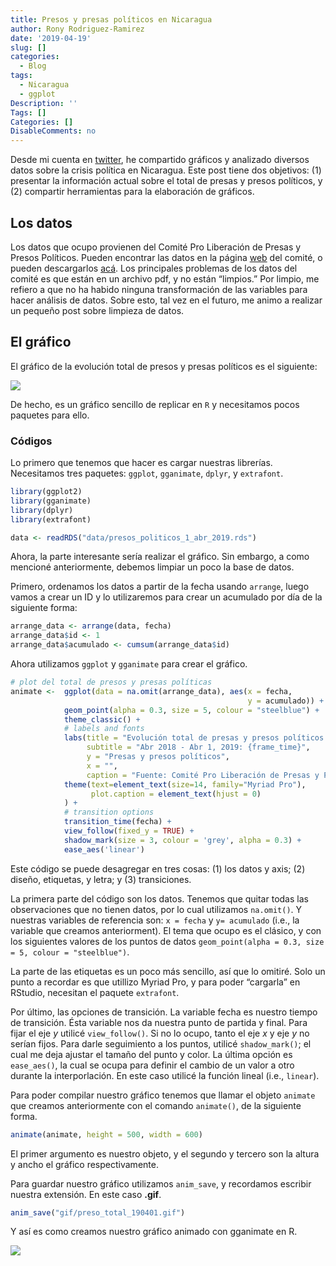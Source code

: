 ```yaml
---
title: Presos y presas políticos en Nicaragua
author: Rony Rodriguez-Ramirez
date: '2019-04-19'
slug: []
categories:
  - Blog
tags:
  - Nicaragua
  - ggplot
Description: ''
Tags: []
Categories: []
DisableComments: no
---
```


Desde mi cuenta en [twitter](https://twitter.com/rrmaximiliano), he compartido gráficos y analizado diversos datos sobre la crisis política en Nicaragua. Este post tiene dos objetivos: (1) presentar la información actual sobre el total de presas y presos políticos, y (2) compartir herramientas para la elaboración de gráficos.

## Los datos
Los datos que ocupo provienen del Comité Pro Liberación de Presas y Presos Políticos. Pueden encontrar las datos en la página [web](http://presospoliticosnicaragua.com/) del comité, o pueden descargarlos [acá](/data/). Los principales problemas de los datos del comité es que están en un archivo pdf, y no están "limpios." Por limpio, me refiero a que no ha habido ninguna transformación de las variables para hacer análisis de datos. Sobre esto, tal vez en el futuro, me animo a realizar un pequeño post sobre limpieza de datos.

## El gráfico

El gráfico de la evolución total de presos y presas políticos es el siguiente:

![](figs/preso_total_190401.gif)

De hecho, es un gráfico sencillo de replicar en `R` y necesitamos pocos paquetes para ello.

### Códigos 
Lo primero que tenemos que hacer es cargar nuestras librerías. Necesitamos tres paquetes: `ggplot`, `gganimate`, `dplyr`, y `extrafont`.

```r
library(ggplot2)
library(gganimate)
library(dplyr)
library(extrafont)

data <- readRDS("data/presos_politicos_1_abr_2019.rds")
```
Ahora, la parte interesante sería realizar el gráfico. Sin embargo, a como mencioné anteriormente, debemos limpiar un poco la base de datos.

Primero, ordenamos los datos a partir de la fecha usando `arrange`, luego vamos a crear un ID y lo utilizaremos para  crear un acumulado por día de la siguiente forma:

```r
arrange_data <- arrange(data, fecha)
arrange_data$id <- 1
arrange_data$acumulado <- cumsum(arrange_data$id)
```
Ahora utilizamos `ggplot` y `gganimate` para crear el gráfico.

```r
# plot del total de presos y presas políticas
animate <-  ggplot(data = na.omit(arrange_data), aes(x = fecha,
                                                     y = acumulado)) +
            geom_point(alpha = 0.3, size = 5, colour = "steelblue") +
            theme_classic() +
            # labels and fonts
            labs(title = "Evolución total de presas y presos políticos en Nicaragua",
                 subtitle = "Abr 2018 - Abr 1, 2019: {frame_time}",
                 y = "Presas y presos políticos",
                 x = "",
                 caption = "Fuente: Comité Pro Liberación de Presas y Presos Políticos\nExcluye 205 presas y presos políticos sin datos sobre fecha de captura") +
            theme(text=element_text(size=14, family="Myriad Pro"),
                  plot.caption = element_text(hjust = 0)
            ) +
            # transition options
            transition_time(fecha) +
            view_follow(fixed_y = TRUE) +
            shadow_mark(size = 3, colour = 'grey', alpha = 0.3) +
            ease_aes('linear')
```
Este código se puede desagregar en tres cosas: (1) los datos y axis; (2) diseño, etiquetas, y letra; y (3) transiciones.

La primera parte del código son los datos. Tenemos que quitar todas las observaciones que no tienen datos, por lo cual utilizamos `na.omit()`. Y nuestras variables de referencia son: `x = fecha` y `y= acumulado` (i.e., la variable que creamos anteriorment). El tema que ocupo es el clásico, y con los siguientes valores de los puntos de datos `geom_point(alpha = 0.3, size = 5, colour = "steelblue")`.

La parte de las etiquetas es un poco más sencillo, así que lo omitiré. Solo un punto a recordar es que utillizo Myriad Pro, y para poder "cargarla" en RStudio, necesitan el paquete `extrafont`.

Por último, las opciones de transición. La variable fecha es nuestro tiempo de transición. Ésta variable nos da nuestra punto de partida y final. Para fijar el eje _y_ utilicé `view_follow()`. Si no lo ocupo, tanto el eje _x_ y eje _y_ no serían fijos. Para darle seguimiento a los puntos, utilicé `shadow_mark()`; el cual me deja ajustar el tamaño del punto y color.  La última opción es `ease_aes()`, la cual se ocupa para definir el cambio de un valor a otro durante la interporlación. En este caso utilicé la función lineal (i.e., `linear`).

Para poder compilar nuestro gráfico tenemos que llamar el objeto `animate` que creamos anteriormente con el comando `animate()`, de la siguiente forma.

```r
animate(animate, height = 500, width = 600)
```

El primer argumento es nuestro objeto, y el segundo y tercero son la altura y ancho el gráfico respectivamente.

Para guardar nuestro gráfico utilizamos `anim_save`, y recordamos escribir nuestra extensión. En este caso __.gif__.

```r
anim_save("gif/preso_total_190401.gif")
```
Y así es como creamos nuestro gráfico animado con gganimate en R.

![](https://media.giphy.com/media/N2JaONOG63aMM/giphy.gif)


